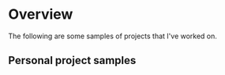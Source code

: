 # Overview


The following are some samples of projects that I've worked on.

## Personal project samples

<CardRowPersonalProjects />
